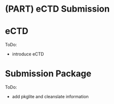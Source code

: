 # (PART) eCTD Submission {-}

# eCTD

ToDo: 

- introduce eCTD

# Submission Package

ToDo:

- add pkglite and cleanslate information

